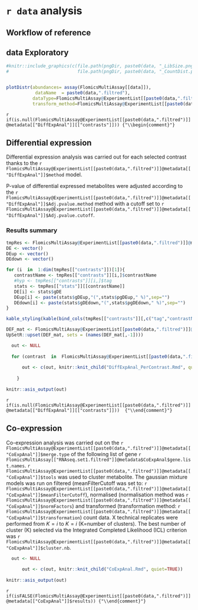 
# `r data` analysis

## Workflow of reference 

## data Exploratory


```r
#knitr::include_graphics(c(file.path(pngDir, paste0(data, "_LibSize.png")), 
#                          file.path(pngDir, paste0(data, "_CountDist.png"))))


plotDistr(abundances= assay(FlomicsMultiAssay[[data]]),
           dataName  = paste0(data,".filtred"), 
          dataType=FlomicsMultiAssay@ExperimentList[[paste0(data,".filtred")]]@metadata$omicType,
          transform_method=FlomicsMultiAssay@ExperimentList[[paste0(data,".filtred")]]@metadata$transform_method)

```



`r if(is.null(FlomicsMultiAssay@ExperimentList[[paste0(data,".filtred")]]@metadata[["DiffExpAnal"]][["contrasts"]])) {"\\begin{comment}"}`

## Differential expression 

Differential expression analysis was carried out for each selected contrast thanks to the `r FlomicsMultiAssay@ExperimentList[[paste0(data,".filtred")]]@metadata[["DiffExpAnal"]]$method` model. 

P-value of differential expressed metabolites were adjusted according to the `r FlomicsMultiAssay@ExperimentList[[paste0(data,".filtred")]]@metadata[["DiffExpAnal"]]$Adj.pvalue.method` method
with a cutoff set to `r FlomicsMultiAssay@ExperimentList[[paste0(data,".filtred")]]@metadata[["DiffExpAnal"]]$Adj.pvalue.cutoff`.

### Results summary


```r

tmpRes <- FlomicsMultiAssay@ExperimentList[[paste0(data,".filtred")]]@metadata[["DiffExpAnal"]]
DE <- vector()
DEup <- vector()
DEdown <- vector()

for (i  in  1:dim(tmpRes[["contrasts"]])[1]){
   contrastName <- tmpRes[["contrasts"]][i,]$contrastName
   #hyp <- tmpRes[["contrasts"]][i,]$tag
   stats <- tmpRes[["stats"]][[contrastName]]
   DE[i] <- stats$gDE
   DEup[i] <- paste(stats$gDEup,"(",stats$pgDEup," %)",sep="")
   DEdown[i] <- paste(stats$gDEdown,"(",stats$pgDEdown," %)",sep="")
}
```

```r
kable_styling(kable(bind_cols(tmpRes[["contrasts"]][,c("tag","contrastName")], data.frame("Nb DE"=DE,"Nb DEup"=DEup,"Nb DEdown"=DEdown)), row.names=TRUE, caption=NULL, format="html"), font_size=12)
```


```r

DEF_mat <- FlomicsMultiAssay@ExperimentList[[paste0(data,".filtred")]]@metadata$DiffExpAnal[["mergeDEF"]]
UpSetR::upset(DEF_mat, sets = (names(DEF_mat[,-1]))) 

```


```r

  out <- NULL
  
  for (contrast  in  FlomicsMultiAssay@ExperimentList[[paste0(data,".filtred")]]@metadata[["DiffExpAnal"]][["contrasts"]]$contrastName) {
    
      out <- c(out, knitr::knit_child("DiffExpAnal_PerContrast.Rmd", quiet=TRUE))  
      
    }
    
knitr::asis_output(out)

```

`r if(is.null(FlomicsMultiAssay@ExperimentList[[paste0(data,".filtred")]]@metadata[["DiffExpAnal"]][["contrasts"]]))  {"\\end{comment}"}`


## Co-expression

Co-expression analysis was carried out on the `r FlomicsMultiAssay@ExperimentList[[paste0(data,".filtred")]]@metadata[["CoExpAnal"]]$merge.type`
of the following list of gene `r FlomicsMultiAssay[["RNAseq.set1.filtred"]]@metadata$CoExpAnal$gene.list.names`. 
`r FlomicsMultiAssay@ExperimentList[[paste0(data,".filtred")]]@metadata[["CoExpAnal"]]$tools` was
used to cluster metabolite. 
The gaussian mixture models was run on filtered (meanFilterCutoff was set to: `r FlomicsMultiAssay@ExperimentList[[paste0(data,".filtred")]]@metadata[["CoExpAnal"]]$meanFilterCutoff`), 
normalised (normalisation method was `r FlomicsMultiAssay@ExperimentList[[paste0(data,".filtred")]]@metadata[["CoExpAnal"]]$normFactors`) 
and transformed (transformation method: `r FlomicsMultiAssay@ExperimentList[[paste0(data,".filtred")]]@metadata[["CoExpAnal"]]$transformation`) count data.
X technical replicates were performed from $K=i$ to $K=i$ (K=number of clusters). 
The best number of cluster (K) selected via the Integrated Completed Likelihood (ICL) criterion 
was `r FlomicsMultiAssay@ExperimentList[[paste0(data,".filtred")]]@metadata[["CoExpAnal"]]$cluster.nb`.


```r

  out <- NULL
 
      out <- c(out, knitr::knit_child("CoExpAnal.Rmd", quiet=TRUE))  
    
knitr::asis_output(out)

```

`r  if(isFALSE(FlomicsMultiAssay@ExperimentList[[paste0(data,".filtred")]]@metadata[["CoExpAnal"]]$results)) {"\\end{comment}"}`
